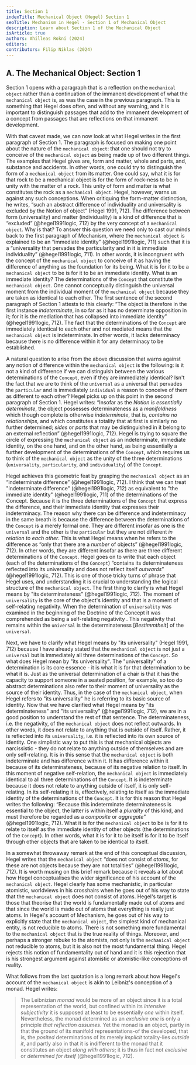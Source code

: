 ```yaml
---
title: Section 1
indexTitle: Mechanical Object (Hegel) Section 1
seoTitle: Mechanism in Hegel - Section 1 of Mechanical Object
description: Learn about Section 1 of the Mechanical Object
isArticle: true
authors: Ahilleas Rokni (2024)
editors:
contributors: Filip Niklas (2024)
---
```


## A. The Mechanical Object: Section 1

Section 1 opens with a paragraph that is a reflection on the `mechanical object`
rather than a continuation of the immanent development of what the
`mechanical object` is, as was the case in the previous paragraph. This is
something that Hegel does often, and without any warning, and it is important to
distinguish passages that add to the immanent development of a concept from
passages that are reflections on that immanent development.

With that caveat made, we can now look at what Hegel writes in the first
paragraph of Section 1. The paragraph is focused on making one point about the
nature of the `mechanical object`: that one should not try to conceive of the
`mechanical object` as being made up of two different things. The examples that
Hegel gives are, form and matter, whole and parts, and, substance and accidents.
In other words, one could try to distinguish the form of a `mechanical object`
from its matter. One could say, what it is for that rock to be a mechanical
object is for the form of rock-ness to be in unity with the matter of a rock.
This unity of form and matter is what constitutes the rock as a
`mechanical object`. Hegel, however, warns us against any such conceptions. When
critiquing the form-matter distinction, he writes, “such an abstract difference
of individuality and universality is excluded by the Notion of object” (Hegel
1991, 712). The difference between form (universality) and matter
(individuality) is a kind of difference that is “excluded”
(@hegel1991logic, 712) by the very concept of a `mechanical object`. Why is
that? To answer this question we need only to cast our minds back to the first
paragraph of Mechanism, where the `mechanical object` is explained to be an
“immediate identity” (@hegel1991logic, 711) such that it is a “universality that
pervades the particularity and in it is immediate individuality”
(@hegel1991logic, 711). In other words, it is incongruent with the concept of
the `mechanical object` to conceive of it as having the difference of anything
as the foundation for its being. What it is for it to be a `mechanical object`
to be is for it to be an immediate identity. What is an immediate identity? The
determinations of the `Concept` that constitute the `mechanical object`. One
cannot conceptually distinguish the universal moment from the individual moment
of the `mechanical object` because they are taken as identical to each other.
The first sentence of the second paragraph of Section 1 attests to this clearly:
“The object is therefore in the first instance _indeterminate_, in so far as it
has no determinate opposition in it; for it is the mediation that has collapsed
into immediate identity” (@hegel1991logic, 712). The fact that the
determinations of the `Concept` are immediately identical to each other and not
mediated means that the `mechanical object` is indeterminate. In other words, it
lacks determinacy because there is no difference within it for any determinacy
to be established.

A natural question to arise from the above discussion that warns against any
notion of difference within the `mechanical object` is the following: is it not
a kind of difference if we can distinguish between the various determinations of
the `Concept`, even if they are immediately identical? Isn't the fact that we
are to think of the `universal` as a universal that pervades the `particular`
and is immediately `individual` a reason to conceive of them as different to
each other? Hegel picks up on this point in the second paragraph of Section 1.
Hegel writes: “Insofar as the _Notion is essentially determinate_, the object
possesses determinateness as a _manifoldness_ which though complete is otherwise
_indeterminate_, that is, _contains no relationships_, and which constitutes a
totality that at first is similarly no further determined; _sides_ or _parts_
that may be distinguished in it belong to an external reflection”
(@hegel1991logic, 712). Hegel is trying to square the circle of expressing the
`mechanical object` as an indeterminate, immediate identity, on the one hand,
and on the other hand, as being essentially a further development of the
determinations of the `Concept`, which requires us to think of the
`mechanical object` as the unity of the three determinations (`universality`,
`particularity`, and `individuality`) of the `Concept`.

Hegel achieves this geometric feat by grasping the `mechanical object` as an
“indeterminate difference” (@hegel1991logic, 712). I think that we can treat
"indeterminate difference" (@hegel1991logic, 712) as equivalent to "the
immediate identity" (@hegel1991logic, 711) of the determinations of the Concept.
Because it is the three determinations of the `Concept` that express the
difference, and their immediate identity that expresses their indeterminacy. The
reason why there can be difference and indeterminacy in the same breath is
because the difference between the determinations of the `Concept` is a merely
formal one. They are different insofar as one is the `universal` and the other
is the `particular` but they are not different _in relation to each other_. This
is what Hegel means when he refers to the difference as “only that there are a
_number_ of objects” (@hegel1991logic, 712). In other words, they are different
insofar as there are three different determinations of the `Concept`. Hegel goes
on to write that each object (each of the determinations of the `Concept`)
“contains its determinateness reflected into its universality and does not
reflect itself _outwards_” (@hegel1991logic, 712). This is one of those tricky
turns of phrase that Hegel uses, and understanding it is crucial to
understanding the logical structure of the `mechanical object`. The first thing
to clarify is what Hegel means by "its determinateness" (@hegel1991logic, 712).
The moment of `universality` is the core of the object's identity and that is a
moment of self-relating negativity. When the determination of `universality` was
examined in the beginning of the Doctrine of the Concept it was comprehended as
being a self-relating negativity . This negativity that remains within the
`universal` is the determinateness [*Bestimmtheit*] of the `universal`.

Next, we have to clarify what Hegel means by "its universality" (Hegel
1991, 712) because I have already stated that the `mechanical object` is not
just a `universal` but is immediately all three determinations of the `Concept`.
So what does Hegel mean by "its universality". The "universality" of a
determination is its core essence - it is what it is for that determination to
be what it is. Just as the universal determination of a chair is that it has the
capacity to support someone in a seated position, for example, so too do
abstract determinations also refer to their moment of universality as the source
of their identity. Thus, in the case of the `mechanical object`, when Hegel
refers to "its universality" he is referring to its basic source of identity.
Now that we have clarified what Hegel means by "its determinateness" and "its
universality" (@hegel1991logic, 712), we are in a good position to understand
the rest of that sentence. The determinateness, i.e. the negativity, of the
`mechanical object` does not reflect outwards. In other words, it does not
relate to anything that is outside of itself. Rather, it is reflected into its
`universality`, i.e. it is reflected into its own source of identity. One
simplistic way to put this is that mechanical objects are narcissistic - they do
not relate to anything outside of themselves and are only self-relating. It is
in this sense that the `mechanical object` is both indeterminate and has
difference within it. It has difference within it because of its
determinateness, because of its negative relation to itself. In this moment of
negative self-relation, the `mechanical object` is immediately identical to all
three determinations of the `Concept`. It is indeterminate because it does not
relate to anything outside of itself, it is only self-relating. In its
self-relating it is, effectively, relating to itself as the immediate identity
of the determinations of the `Concept`. It is for this reason that Hegel writes
the following: “Because this indeterminate determinateness is essential to the
object, the latter is within itself a _plurality_ of this kind, and must
therefore be regarded as a _composite_ or _aggregate_” (@hegel1991logic, 712).
What it is for the `mechanical object` to be is for it to relate to itself as
the immediate identity of other objects (the determinations of the `Concept`).
In other words, what it is for it to be itself is for it to be itself through
other objects that are taken to be identical to itself.

In a somewhat throwaway remark at the end of this conceptual discussion, Hegel
writes that the `mechanical object` “does not consist of _atoms_, for these are
not objects because they are not totalities” (@hegel1991logic, 712). It is worth
musing on this brief remark because it reveals a lot about how Hegel
conceptualises the wider significance of his account of the `mechanical object`.
Hegel clearly has some mechanistic, in particular atomistic, worldviews in his
crosshairs when he goes out of his way to state that the `mechanical object`
does not consist of atoms. Hegel's target is those that theorise that the world
is fundamentally made out of atoms and that since the world is made out of atoms
that everything is really just atoms. In Hegel's account of Mechanism, he goes
out of his way to explicitly state that the `mechanical object`, the simplest
kind of mechanical entity, is not reducible to atoms. There is not something
more fundamental to the `mechanical object` that is the true reality of things.
Moreover, and perhaps a stronger rebuke to the atomists, not only is the
`mechanical object` not reducible to atoms, but it is also not the most
fundamental thing. Hegel rejects this notion of fundamentality out of hand and
it is this rejection that is his strongest argument against atomistic or
atomistic-like conceptions of reality.

What follows from the last quotation is a long remark about how Hegel's account
of the `mechanical object` is akin to Leibniz's conception of a monad. Hegel
writes:

> The Leibnizian _monad_ would be more of an object since it is a total
> representation of the world, but confined within its _intensive subjectivity_
> it is supposed at least to be essentially _one_ within itself. Nevertheless,
> the monad determined as an _exclusive one_ is only a principle _that
> reflection assumes_. Yet the monad is an object, partly in that the ground of
> its manifold representations-of the developed, that is, the _posited_
> determinations of its merely _implicit_ totality-lies _outside it_, and partly
> also in that it is indifferent to the monad that it constitutes an object
> _along with others_; it is thus in fact not _exclusive_ or _determined for
> itself_ (@hegel1991logic, 712).


<Stub />
